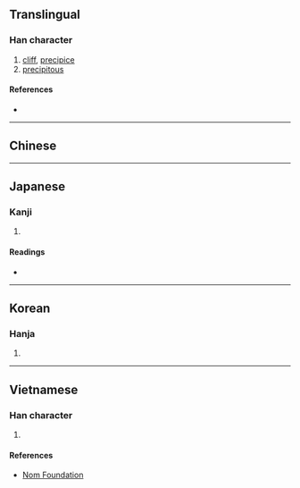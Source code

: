 {{also|崖}}
{{character info}}
==Translingual==

===Han character===
{{Han char|rn=46|rad=山|as=08|sn=11|four=|canj=UMGG,XUMGG|ids=⿰山厓}}

# [[cliff]], [[precipice]]
# [[precipitous]]

====References====
* {{Han ref|kx=0314.070|dkj=08179|dj=0614.240|hdz=10778.070|uh=5D15|ud=23829}}

----

==Chinese==
{{zh-see|崖|v}}

----

==Japanese==

===Kanji===
{{ja-kanji|grade=|rs=山08}}

# {{rfdef|ja|sort=山08}}

====Readings====
* {{ja-readings
|goon=げ
|kanon=がい
|kun=がけ-
}}

----

==Korean==

===Hanja===
{{ko-hanja|hangeul=애|rv=ae|mr=ae}}

# {{rfdef|ko|sort=山08}}

----

==Vietnamese==

===Han character===
{{vi-hantu|rs=山08|nhai}}

# {{rfdef|vi|sort=山08}}

====References====
* [http://nomfoundation.org/common/nom_details.php?codepoint=5d15 Nom Foundation]